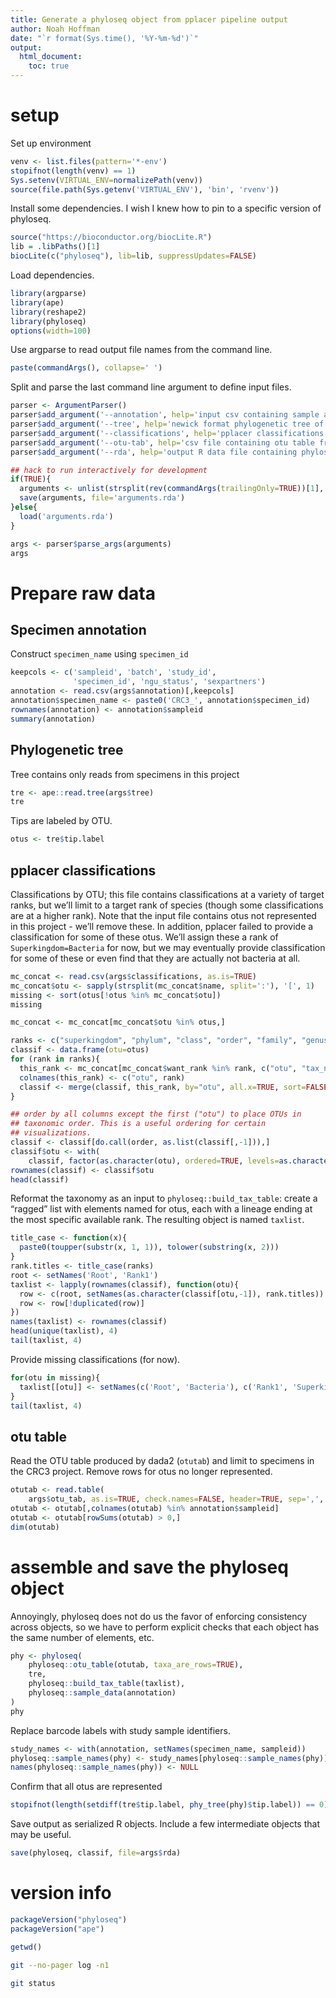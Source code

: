 ```yaml
---
title: Generate a phyloseq object from pplacer pipeline output
author: Noah Hoffman
date: "`r format(Sys.time(), '%Y-%m-%d')`"
output:
  html_document:
    toc: true
---
```


# setup

Set up environment

```r
venv <- list.files(pattern='*-env')
stopifnot(length(venv) == 1)
Sys.setenv(VIRTUAL_ENV=normalizePath(venv))
source(file.path(Sys.getenv('VIRTUAL_ENV'), 'bin', 'rvenv'))
```

Install some dependencies. I wish I knew how to pin to a specific
version of phyloseq.

```r
source("https://bioconductor.org/biocLite.R")
lib = .libPaths()[1]
biocLite(c("phyloseq"), lib=lib, suppressUpdates=FALSE)
```

Load dependencies.

```r
library(argparse)
library(ape)
library(reshape2)
library(phyloseq)
options(width=100)
```

Use argparse to read output file names from the command line.

```r
paste(commandArgs(), collapse=' ')
```

Split and parse the last command line argument to define input files.

```r
parser <- ArgumentParser()
parser$add_argument('--annotation', help='input csv containing sample annotation')
parser$add_argument('--tree', help='newick format phylogenetic tree of otu seqs')
parser$add_argument('--classifications', help='pplacer classifications')
parser$add_argument('--otu-tab', help='csv file containing otu table from dada2 pipeline')
parser$add_argument('--rda', help='output R data file containing phyloseq object and other intermediate files')

## hack to run interactively for development
if(TRUE){
  arguments <- unlist(strsplit(rev(commandArgs(trailingOnly=TRUE))[1], split=' '))
  save(arguments, file='arguments.rda')
}else{
  load('arguments.rda')
}

args <- parser$parse_args(arguments)
args
```

# Prepare raw data

## Specimen annotation

Construct `specimen_name` using `specimen_id`

```r
keepcols <- c('sampleid', 'batch', 'study_id',
              'specimen_id', 'ngu_status', 'sexpartners')
annotation <- read.csv(args$annotation)[,keepcols]
annotation$specimen_name <- paste0('CRC3_', annotation$specimen_id)
rownames(annotation) <- annotation$sampleid
summary(annotation)
```

## Phylogenetic tree

Tree contains only reads from specimens in this project

```r
tre <- ape::read.tree(args$tree)
tre
```

Tips are labeled by OTU.

```r
otus <- tre$tip.label
```

## pplacer classifications

Classifications by OTU; this file contains classifications at a
variety of target ranks, but we'll limit to a target rank of species
(though some classifications are at a higher rank). Note that the
input file contains otus not represented in this project - we'll
remove these. In addition, pplacer failed to provide a classification
for some of these otus. We'll assign these a rank of
`Superkingdom=Bacteria` for now, but we may eventually provide
classification for some of these or even find that they are actually
not bacteria at all.


```r
mc_concat <- read.csv(args$classifications, as.is=TRUE)
mc_concat$otu <- sapply(strsplit(mc_concat$name, split=':'), '[', 1)
missing <- sort(otus[!otus %in% mc_concat$otu])
missing

mc_concat <- mc_concat[mc_concat$otu %in% otus,]

ranks <- c("superkingdom", "phylum", "class", "order", "family", "genus", "species")
classif <- data.frame(otu=otus)
for (rank in ranks){
  this_rank <- mc_concat[mc_concat$want_rank %in% rank, c("otu", "tax_name")]
  colnames(this_rank) <- c("otu", rank)
  classif <- merge(classif, this_rank, by="otu", all.x=TRUE, sort=FALSE)
}

## order by all columns except the first ("otu") to place OTUs in
## taxonomic order. This is a useful ordering for certain
## visualizations.
classif <- classif[do.call(order, as.list(classif[,-1])),]
classif$otu <- with(
    classif, factor(as.character(otu), ordered=TRUE, levels=as.character(otu)))
rownames(classif) <- classif$otu
head(classif)
```

Reformat the taxonomy as an input to `phyloseq::build_tax_table`:
create a "ragged" list with elements named for otus, each with a
lineage ending at the most specific available rank. The resulting object is
named `taxlist`.

```r
title_case <- function(x){
  paste0(toupper(substr(x, 1, 1)), tolower(substring(x, 2)))
}
rank.titles <- title_case(ranks)
root <- setNames('Root', 'Rank1')
taxlist <- lapply(rownames(classif), function(otu){
  row <- c(root, setNames(as.character(classif[otu,-1]), rank.titles))
  row <- row[!duplicated(row)]
})
names(taxlist) <- rownames(classif)
head(unique(taxlist), 4)
tail(taxlist, 4)
```

Provide missing classifications (for now).

```r
for(otu in missing){
  taxlist[[otu]] <- setNames(c('Root', 'Bacteria'), c('Rank1', 'Superkingdom'))
}
tail(taxlist, 4)
```

## otu table

Read the OTU table produced by dada2 (`otutab`) and limit to specimens in
the CRC3 project. Remove rows for otus no longer represented.

```r
otutab <- read.table(
    args$otu_tab, as.is=TRUE, check.names=FALSE, header=TRUE, sep=',', row.names=1)
otutab <- otutab[,colnames(otutab) %in% annotation$sampleid]
otutab <- otutab[rowSums(otutab) > 0,]
dim(otutab)
```

# assemble and save the phyloseq object

Annoyingly, phyloseq does not do us the favor of enforcing consistency
across objects, so we have to perform explicit checks that each object
has the same number of elements, etc.

```r
phy <- phyloseq(
    phyloseq::otu_table(otutab, taxa_are_rows=TRUE),
    tre,
    phyloseq::build_tax_table(taxlist),
    phyloseq::sample_data(annotation)
)
phy
```

Replace barcode labels with study sample identifiers.

```r
study_names <- with(annotation, setNames(specimen_name, sampleid))
phyloseq::sample_names(phy) <- study_names[phyloseq::sample_names(phy)]
names(phyloseq::sample_names(phy)) <- NULL
```

Confirm that all otus are represented

```r
stopifnot(length(setdiff(tre$tip.label, phy_tree(phy)$tip.label)) == 0)
```

Save output as serialized R objects. Include a few intermediate objects that may be useful.

```r
save(phyloseq, classif, file=args$rda)
```

# version info

```r
packageVersion("phyloseq")
packageVersion("ape")
```

```r
getwd()
```

```sh
git --no-pager log -n1
```

```sh
git status
```
